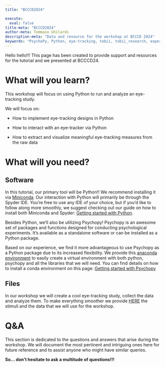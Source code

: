 ```yaml
---
title: "BCCCD2024"

execute:
  eval: false
title-meta: "BCCCD2024"
author-meta: Tommaso Ghilardi
description-meta: "Data and resource for the workshop at BCCCD 2024"
keywords: "PsychoPy, Python, eye-tracking, tobii, tobii_research, experimental psychology, tutorial, experiment, DevStart, developmental science, workshop"
---
```


Hello hello!!! This page has been created to provide support and resources for the tutorial and we presented at BCCCD24.

# What will you learn?

This workshop will focus on using Python to run and analyze an eye-tracking study.

We will focus on:

-   How to implement eye-tracking designs in Python

-   How to interact with an eye-tracker via Python

-   How to extract and visualize meaningful eye-tracking measures from the raw data

# What will you need?

## Software

In this tutorial, our primary tool will be Python!! We recommend installing it via [Miniconda](https://docs.conda.io/projects/miniconda/en/latest/). Our interaction with Python will primarily be through the Spyder IDE. You're free to use any IDE of your choice, but if you'd like to follow along more smoothly, we suggest checking out our guide on how to install both Miniconda and Spyder: [Getting started with Python](/CONTENT/GettingStarted/GettingStartedWithPython.qmd).

Besides Python, we'll also be utilizing Psychopy! Psychopy is an awesome set of packages and functions designed for conducting psychological experiments. It's available as a standalone software or can be installed as a Python package.

Based on our experience, we find it more advantageous to use Psychopy as a Python package due to its increased flexibility. We provide this `<a href="/resources/psychopy.yml" download>anaconda environment</a>`{=html} to easily create a virtual environment with both python, psychopy and all the libraries that we will need. You can find details on how to install a conda environment on this page: [Getting started with Psychopy](/CONTENT/GettingStarted/GettingStartedWithPsychopy.qmd)

## Files

In our workshop we will create a cool eye-tracking study, collect the data and analyze them. To make everything smoother we provide [HERE](/resources/Workshops/BCCCD2024.zip) the stimuli and the data that we will use for the workshop.

# Q&A

This section is dedicated to the questions and answers that arise during the workshop. We will document the most pertinent and intriguing ones here for future reference and to assist anyone who might have similar queries.

**So... don't hesitate to ask a multitude of questions!!!**
